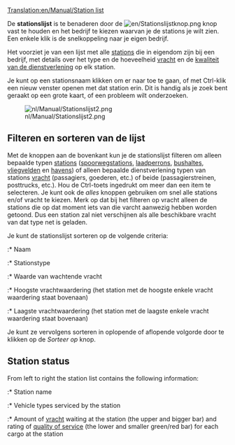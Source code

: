 [[Translation:en/Manual/Station list]]
{{nl/Vertaling|en/Manual/Station list|0}}


De '''stationslijst''' is te benaderen door de [[File:en/Stationslijstknop.png]] knop vast te houden en het bedrijf te kiezen waarvan je de stations je wilt zien. Een enkele klik is de snelkoppeling naar je eigen bedrijf.

Het voorziet je van een lijst met alle [[nl/Manual/Stations|stations]] die in eigendom zijn bij een bedrijf, met details over het type en de hoeveelheid [[nl/Manual/Vracht|vracht]] en de [[nl/Manual/Game Mechanics/Main Page#stationsbeoordeling|kwaliteit van de dienstverlening]] op elk station.

Je kunt op een stationsnaam klikken om er naar toe te gaan, of met Ctrl-klik een nieuw venster openen met dat station erin. Dit is handig als je zoek bent geraakt op een grote kaart, of een probleem wilt onderzoeken.

[[File:nl/Manual/Stationslijst2.png]]

==Filteren en sorteren van de lijst==
Met de knoppen aan de bovenkant kun je de stationslijst filteren om alleen bepaalde typen [[nl/Manual/Stations|stations]] ([[nl/Manual/Spoorwegstation|spoorwegstations]], [[nl/Manual/Laadperrons#vrachtwagen-laadperron|laadperrons]], [[nl/Manual/Laadperrons#bushalte|bushaltes]], [[nl/Manual/Vliegveld|vliegvelden]] en [[nl/Manual/Havens|havens]]) of alleen bepaalde dienstverlening typen van stations [[nl/Manual/Vracht|vracht]] (passagiers, goederen, etc.) of beide (passagierstreinen, posttrucks, etc.). Hou de Ctrl-toets ingedrukt om meer dan een item te selecteren. Je kunt ook de ''alles'' knoppen gebruiken om snel alle stations en/of vracht te kiezen. Merk op dat bij het filteren op vracht alleen de stations die op dat moment iets van die varcht aanwezig hebben worden getoond. Dus een station zal niet verschijnen als alle beschikbare vracht van dat type net is geladen.

Je kunt de stationslijst sorteren op de volgende criteria:
:* Naam
:* Stationstype
:* Waarde van wachtende vracht
:* Hoogste vrachtwaardering (het station met de hoogste enkele vracht waardering staat bovenaan)
:* Laagste vrachtwaardering (het station met de laagste enkele vracht waardering staat bovenaan)

Je kunt ze vervolgens sorteren in oplopende of aflopende volgorde door te klikken op de ''Sorteer op'' knop.

==Station status==
From left to right the station list contains the following information:
:* Station name
:* Vehicle types serviced by the station
:* Amount of [[nl/Manual/Vracht|vracht]] waiting at the station (the upper and bigger bar) and rating of [[en/Manual/Game Mechanics/Main Page#station-rating|quality of service]] (the lower and smaller green/red bar) for each cargo at the station